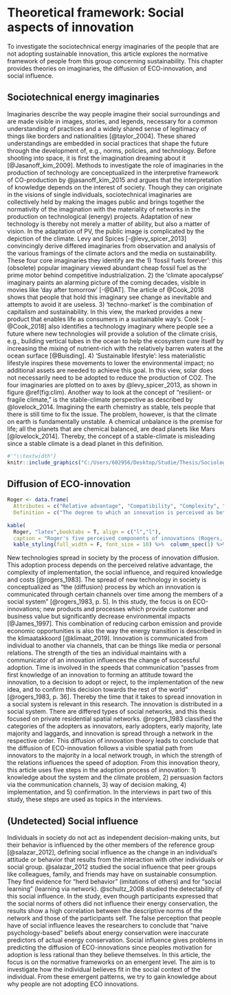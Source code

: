 # Theoretical framework: Social aspects of innovation
To investigate the sociotechnical energy imaginaries of the people that are not adopting sustainable innovation, this article explores the normative framework of people from this group concerning sustainability. This chapter provides theories on imaginaries, the diffusion of ECO-innovation, and social influence. 

## Sociotechnical energy imaginaries \label{TheoImag}
Imaginaries describe the way people imagine their social surroundings and are made visible in images, stories, and legends, necessary for a common understanding of practices and a widely shared sense of legitimacy of things like borders and nationalities [@taylor_2004]. These shared understandings are embedded in social practices that shape the future through the development of, e.g., norms, policies, and technology. Before shooting into space, it is first the imagination dreaming about it [@Jasanoff_kim_2009]. Methods to investigate the role of imaginaries in the production of technology are conceptualized in the interpretive framework of CO-production by @jasanoff_kim_2015 and argues that the interpretation of knowledge depends on the interest of society.  Though they can originate in the visions of single individuals, sociotechnical imaginaries are collectively held by making the images public and brings together the normativity of the imagination with the materiality of networks in the production on technological (energy) projects. Adaptation of new technology is thereby not merely a matter of ability, but also a matter of vision. In the adaptation of PV, the public image is complicated by the depiction of the climate. Levy and Spices [-@levy_spicer_2013] convincingly derive differed imaginaries from observation and analysis of the various framings of the climate actors and the media on sustainability. These four core imaginaries they identify are the 1) 'fossil fuels forever': this (obsolete) popular imaginary viewed abundant cheap fossil fuel as the prime motor behind competitive industrialization. 2) the 'climate apocalypse' imaginary paints an alarming picture of the coming decades, visible in movies like 'day after tomorrow' [-@DAT]. The article of @Cook_2018 shows that people that hold this imaginary see change as inevitable and attempts to avoid it are useless. 3) 'techno-market' is the combination of capitalism and sustainability. In this view, the marked provides a new product that enables life as consumers in a sustainable way's. Cook [-@Cook_2018] also identifies a technology imaginary where people see a future where new technologies will provide a solution of the climate crisis, e.g., building vertical tubes in the ocean to help the ecosystem cure itself by increasing the mixing of nutrient-rich with the relatively barren waters at the ocean surface [@Buisding]. 4) 'Sustainable lifestyle': less materialistic lifestyle inspires these movements to lower the environmental impact; no additional assets are needed to achieve this goal. In this view, solar does not necessarily need to be adopted to reduce the production of CO2. The four imaginaries are plotted on to axes by @levy_spicer_2013, as shown in figure \@ref(fig:clim). Another way to look at the concept of "resilient- or fragile climate," is the stable-climate perspective as described by @lovelock_2014. Imagining the earth chemistry as stable, tels people that there is still time to fix the issue. The problem, however, is that the climate on earth is fundamentally unstable. A chemical unbalance is the premise for life; all the planets that are chemical balanced, are dead planets like Mars [@lovelock_2014]. Thereby, the concept of a stable-climate is misleading since a stable climate is a dead planet in this definition.

```{r clim, fig.cap = " Climate Change Imaginaries (Levy and Spices, 2013) ", fig.align = "center", , out.width = '80%'}
#'"\\textwidth"}
knitr::include_graphics("C:/Users/602956/Desktop/Studie/Thesis/Sociology thesis/fig/imag_sus.png", dpi = 108)
```
## Diffusion of ECO-innovation \label{DiffInnov}
```{r diff, results = 'asis', fig.align = "center", out.width = "\\textwidth", warning=FALSE}
Roger <- data.frame(
  Attributes = c("Relative advantage", "Compatibility", "Complexity", "Trialability", "Observability"),
  Definition = c("The degree to which an innovation is perceived as better than existing (economic,  advantage, social prestige, convenience, or satisfaction).", "The degree to which an innovation is perceived as consistent with existing values, past experiences, and the needs of potential adopters.", "The perceived difficulty to understand and use the innovation.", "The degree to which the adoption of an innovation is experimented without making long-term commitments or incurring significant costs.", "The degree to which the results of an innovation are visible to others"))
  
kable(
  Roger, "latex",booktabs = T, align = c("l","l"),
  caption = "Roger's five perceived components of innovations (Rogers, 1983).") %>%
  kable_styling(full_width = F, font_size = 10) %>%  column_spec(1) %>%  column_spec(2, width = "30em")
```
New technologies spread in society by the process of innovation diffusion. This adoption process depends on the perceived relative advantage, the complexity of implementation, the social influence, and required knowledge and costs [@rogers_1983]. The spread of new technology in society is conceptualized as "the (diffusion) process by which an innovation is communicated through certain channels over time among the members of a social system" [@rogers_1983, p. 5]. In this study, the focus is on ECO-innovations; new products and processes which provide customer and business value but significantly decrease environmental impacts [@James_1997]. This combination of reducing carbon emission and provide economic opportunities is also the way the energy transition is described in the klimaatakkoord [@klimaat_2019]. Innovation is communicated from individual to another via channels, that can be things like media or personal relations. The strength of the ties an individual maintains with a communicator of an innovation influences the change of successful adoption. Time is involved in the speeds that communication "passes from first knowledge of an innovation to forming an attitude toward the innovation, to a decision to adopt or reject, to the implementation of the new idea, and to confirm this decision towards the rest of the world" [@rogers_1983, p. 36].  Thereby the time that it takes to spread innovation in a social system is relevant in this research. The innovation is distributed in a social system. There are differed types of social networks, and this thesis focused on private residential spatial networks. @rogers_1983 classified the categories of the adopters as innovators, early adopters, early majority, late majority and laggards, and innovation is spread through a network in the respective order. This diffusion of innovation theory leads to conclude that the diffusion of ECO-innovation follows a visible spatial path from innovators to the majority in a local network trough, in which the strength of the relations influences the speed of adoption. From this innovation theory, this article uses five steps in the adoption process of innovation: 1) knowledge about the system and the climate problem, 2) persuasion factors via the communication channels, 3) way of decision making, 4) implementation, and 5) confirmation. In the interviews in part two of this study, these steps are used as topics in the interviews.

## (Undetected) Social influence
Individuals in society do not act as independent decision-making units, but their behavior is influenced by the other members of the reference group [@salazar_2012], defining social influence as the change in an individual's attitude or behavior that results from the interaction with other individuals or social group. @salazar_2012 studied the social influence that peer groups like colleagues, family, and friends may have on sustainable consumption. They find evidence for "herd behavior" (imitations of others) and for "social learning" (learning via network). @schultz_2008  studied the detectability of this social influence. In the study, even though participants expressed that the social norms of others did not influence their energy conservation, the results show a high correlation between the descriptive norms of the network and those of the participants self. The false perception that people have of social influence leaves the researchers to conclude that "naive psychology-based" beliefs about energy conservation were inaccurate predictors of actual energy conservation. Social influence gives problems in predicting the diffusion of ECO-innovations since peoples motivation for adoption is less rational than they believe themselves. In this article, the focus is on the normative frameworks on an emergent level. The aim is to investigate how the individual believes fit in the social context of the individual. From these emergent patterns, we try to gain knowledge about why people are not adopting ECO innovations.